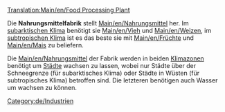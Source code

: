 [[Translation:Main/en/Food Processing Plant]]
{{en/Industrie|Image=[[File:en/Foodprocplant.png]]
|name=Nahrungsmittelfabrik
|climates=[[Main/en/Klima#Subtropisch|Subtropisch]], [[Main/en/Klima#Subarktisch|Subarktisch]].
|accepts=[[Main/en/Vieh]], [[Main/en/Weizen]] (nur Subarktisch). [[Main/en/Früchte]], [[Main/en/Mais]] (nur Subtropisch)
|produces=[[Main/en/Nahrungsmittel]]
}}

Die '''Nahrungsmittelfabrik''' stellt [[Main/en/Nahrungsmittel]] her. Im [[Main/en/Klima#Subarktisch|subarktischen Klima]] benötigt sie [[Main/en/Vieh]] und [[Main/en/Weizen]], im [[Main/en/Klima#Subtropisch|subtropischen Klima]] ist es das beste sie mit [[Main/en/Früchte]] und [[Main/en/Mais]] zu beliefern.



Die [[Main/en/Nahrungsmittel]] der Fabrik werden in beiden [[Main/de/Klima|Klimazonen]] benötigt um [[Main/de/Stadt|Städte]] wachsen zu lassen, wobei nur Städte über der Schneegrenze (für subarktisches Klima) oder Städte in Wüsten (für subtropisches Klima) betroffen sind. Die letzteren benötigen auch Wasser um wachsen zu können.

<!--{{Navbox Industrien}}-->


<!--[[Category:en/Sub-Tropical Industries]][[Category:en/Sub-Arctic Industries]]-->
[[Category:de/Industrien]]